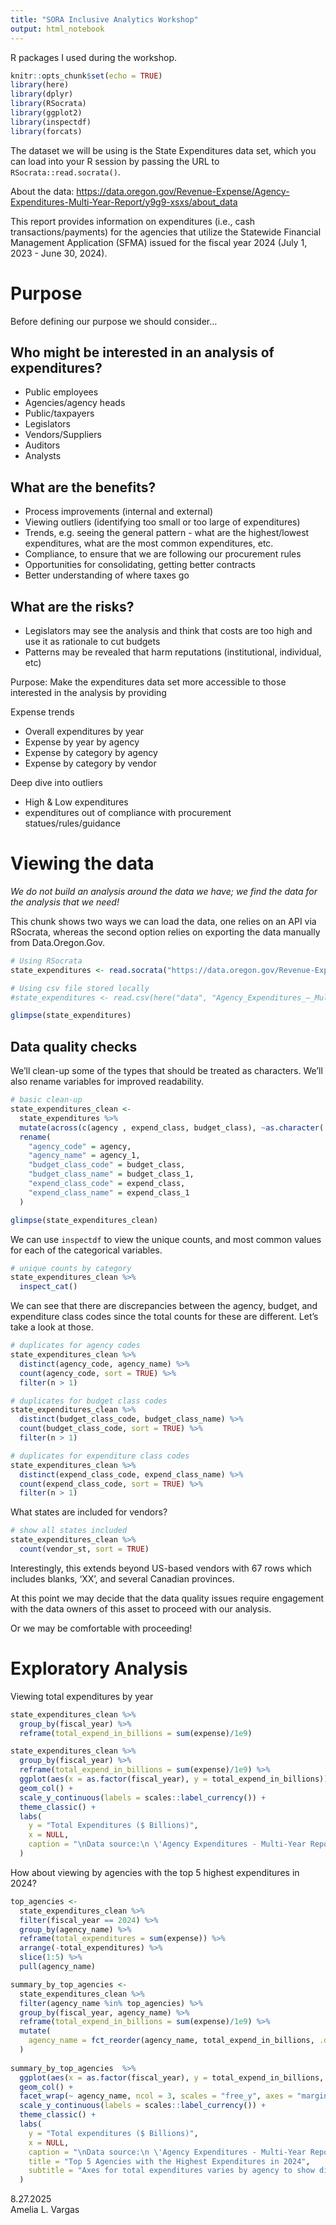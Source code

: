 ```yaml
---
title: "SORA Inclusive Analytics Workshop"
output: html_notebook
---
```


R packages I used during the workshop. 

```r
knitr::opts_chunk$set(echo = TRUE)
library(here)
library(dplyr)
library(RSocrata)
library(ggplot2)
library(inspectdf)
library(forcats)
```

The dataset we will be using is the State Expenditures data set, which you can load into your R session by passing the URL to `RSocrata::read.socrata()`. 

About the data: 
<https://data.oregon.gov/Revenue-Expense/Agency-Expenditures-Multi-Year-Report/y9g9-xsxs/about_data>

This report provides information on expenditures (i.e., cash transactions/payments) for 
the agencies that utilize the Statewide Financial Management Application (SFMA) issued 
for the fiscal year 2024 (July 1, 2023 - June 30, 2024). 

# Purpose

Before defining our purpose we should consider... 

## Who might be interested in an analysis of expenditures? 

* Public employees  
* Agencies/agency heads  
* Public/taxpayers  
* Legislators  
* Vendors/Suppliers  
* Auditors  
* Analysts


## What are the benefits?

* Process improvements (internal and external)  
* Viewing outliers (identifying too small or too large of expenditures) 
* Trends, e.g. seeing the general pattern - what are the highest/lowest expenditures, what are the most common expenditures, etc.
* Compliance, to ensure that we are following our procurement rules
* Opportunities for consolidating, getting better contracts
* Better understanding of where taxes go

## What are the risks? 

* Legislators may see the analysis and think that costs are too high and use it as rationale to cut budgets  
* Patterns may be revealed that harm reputations (institutional, individual, etc)

Purpose: 
Make the expenditures data set more accessible to those interested in the analysis by providing

Expense trends  

* Overall expenditures by year  
* Expense by year by agency  
* Expense by category by agency  
* Expense by category by vendor  

Deep dive into outliers  

* High & Low expenditures  
* expenditures out of compliance with procurement statues/rules/guidance

# Viewing the data  

*We do not build an analysis around the data we have; we find the data for the analysis that we need!*

This chunk shows two ways we can load the data, one relies on an API via RSocrata, whereas the second option relies on exporting the data manually from 
Data.Oregon.Gov.

```r
# Using RSocrata
state_expenditures <- read.socrata("https://data.oregon.gov/Revenue-Expense/Agency-Expenditures-Multi-Year-Report/y9g9-xsxs")

# Using csv file stored locally
#state_expenditures <- read.csv(here("data", "Agency_Expenditures_–_Multi-Year_Report_20250827.csv"), stringsAsFactors = FALSE)

glimpse(state_expenditures)
```
## Data quality checks

We'll clean-up some of the types that should be treated as characters. We'll also rename variables for improved readability.

```r
# basic clean-up
state_expenditures_clean <- 
  state_expenditures %>% 
  mutate(across(c(agency , expend_class, budget_class), ~as.character(.))) %>% 
  rename(
    "agency_code" = agency,
    "agency_name" = agency_1,
    "budget_class_code" = budget_class,
    "budget_class_name" = budget_class_1,
    "expend_class_code" = expend_class,
    "expend_class_name" = expend_class_1
  )

glimpse(state_expenditures_clean)
```
We can use `inspectdf` to view the unique counts, and most common values for each of the categorical variables. 

```r
# unique counts by category
state_expenditures_clean %>% 
  inspect_cat()
```

We can see that there are discrepancies between the agency, budget, and expenditure class codes since the total counts for these are different. 
Let's take a look at those. 

```r
# duplicates for agency codes
state_expenditures_clean %>% 
  distinct(agency_code, agency_name) %>% 
  count(agency_code, sort = TRUE) %>% 
  filter(n > 1)

# duplicates for budget class codes
state_expenditures_clean %>% 
  distinct(budget_class_code, budget_class_name) %>% 
  count(budget_class_code, sort = TRUE) %>% 
  filter(n > 1)

# duplicates for expenditure class codes
state_expenditures_clean %>% 
  distinct(expend_class_code, expend_class_name) %>% 
  count(expend_class_code, sort = TRUE) %>% 
  filter(n > 1)
```

What states are included for vendors?

```r
# show all states included
state_expenditures_clean %>% 
  count(vendor_st, sort = TRUE)
```
Interestingly, this extends beyond US-based vendors with 67 rows which includes blanks, 'XX', and several Canadian provinces.

At this point we may decide that the data quality issues require engagement with the data owners of this asset to proceed with our analysis. 

Or we may be comfortable with proceeding!

# Exploratory Analysis

Viewing total expenditures by year

```r
state_expenditures_clean %>% 
  group_by(fiscal_year) %>% 
  reframe(total_expend_in_billions = sum(expense)/1e9)
```

```r
state_expenditures_clean %>% 
  group_by(fiscal_year) %>% 
  reframe(total_expend_in_billions = sum(expense)/1e9) %>% 
  ggplot(aes(x = as.factor(fiscal_year), y = total_expend_in_billions)) + 
  geom_col() +
  scale_y_continuous(labels = scales::label_currency()) +
  theme_classic() + 
  labs(
    y = "Total Expenditures ($ Billions)", 
    x = NULL,
    caption = "\nData source:\n \'Agency Expenditures - Multi-Year Report\'\n As of December 17, 2024 from Data.Oregon.Gov"
  )
```


How about viewing by agencies with the top 5 highest expenditures in 2024? 

```r
top_agencies <- 
  state_expenditures_clean %>% 
  filter(fiscal_year == 2024) %>% 
  group_by(agency_name) %>% 
  reframe(total_expenditures = sum(expense)) %>% 
  arrange(-total_expenditures) %>% 
  slice(1:5) %>% 
  pull(agency_name)

summary_by_top_agencies <- 
  state_expenditures_clean %>% 
  filter(agency_name %in% top_agencies) %>% 
  group_by(fiscal_year, agency_name) %>% 
  reframe(total_expend_in_billions = sum(expense)/1e9) %>% 
  mutate(
    agency_name = fct_reorder(agency_name, total_expend_in_billions, .desc = TRUE)
  )
  
summary_by_top_agencies  %>% 
  ggplot(aes(x = as.factor(fiscal_year), y = total_expend_in_billions, group = agency_name)) + 
  geom_col() +
  facet_wrap(~ agency_name, ncol = 3, scales = "free_y", axes = "margins") + 
  scale_y_continuous(labels = scales::label_currency()) +
  theme_classic() + 
  labs(
    y = "Total expenditures ($ Billions)", 
    x = NULL,
    caption = "\nData source:\n \'Agency Expenditures - Multi-Year Report\'\n As of December 17, 2024 from Data.Oregon.Gov",
    title = "Top 5 Agencies with the Highest Expenditures in 2024",
    subtitle = "Axes for total expenditures varies by agency to show differences in scale."
  )
```

8.27.2025  
Amelia L. Vargas